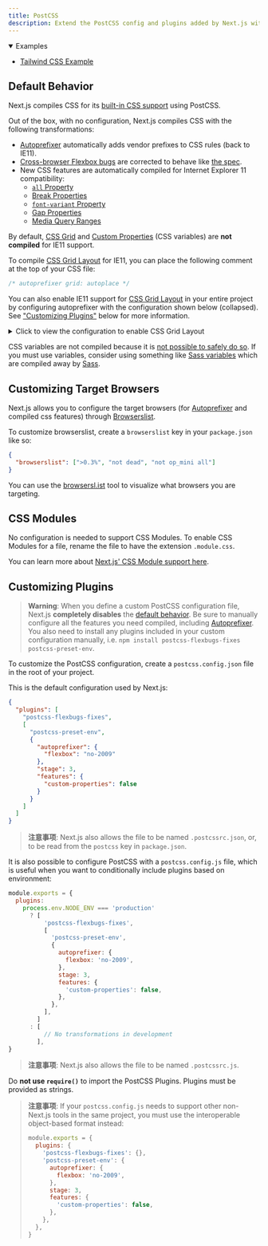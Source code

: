 ```yaml
---
title: PostCSS
description: Extend the PostCSS config and plugins added by Next.js with your own.
---
```


<details open>
  <summary>Examples</summary>

- [Tailwind CSS Example](https://github.com/vercel/next.js/tree/canary/examples/with-tailwindcss)

</details>

## Default Behavior

Next.js compiles CSS for its [built-in CSS support](/docs/pages/building-your-application/styling) using PostCSS.

Out of the box, with no configuration, Next.js compiles CSS with the following transformations:

- [Autoprefixer](https://github.com/postcss/autoprefixer) automatically adds vendor prefixes to CSS rules (back to IE11).
- [Cross-browser Flexbox bugs](https://github.com/philipwalton/flexbugs) are corrected to behave like [the spec](https://www.w3.org/TR/css-flexbox-1/).
- New CSS features are automatically compiled for Internet Explorer 11 compatibility:
  - [`all` Property](https://developer.mozilla.org/en-US/docs/Web/CSS/all)
  - [Break Properties](https://developer.mozilla.org/en-US/docs/Web/CSS/break-after)
  - [`font-variant` Property](https://developer.mozilla.org/en-US/docs/Web/CSS/font-variant)
  - [Gap Properties](https://developer.mozilla.org/en-US/docs/Web/CSS/gap)
  - [Media Query Ranges](https://developer.mozilla.org/en-US/docs/Web/CSS/Media_Queries/Using_media_queries#Syntax_improvements_in_Level_4)

By default, [CSS Grid](https://www.w3.org/TR/css-grid-1/) and [Custom Properties](https://developer.mozilla.org/en-US/docs/Web/CSS/var) (CSS variables) are **not compiled** for IE11 support.

To compile [CSS Grid Layout](https://developer.mozilla.org/en-US/docs/Web/CSS/grid) for IE11, you can place the following comment at the top of your CSS file:

```css
/* autoprefixer grid: autoplace */
```

You can also enable IE11 support for [CSS Grid Layout](https://developer.mozilla.org/en-US/docs/Web/CSS/grid)
in your entire project by configuring autoprefixer with the configuration shown below (collapsed).
See ["Customizing Plugins"](#customizing-plugins) below for more information.

<details>
  <summary>Click to view the configuration to enable CSS Grid Layout</summary>

```json filename="postcss.config.json"
{
  "plugins": [
    "postcss-flexbugs-fixes",
    [
      "postcss-preset-env",
      {
        "autoprefixer": {
          "flexbox": "no-2009",
          "grid": "autoplace"
        },
        "stage": 3,
        "features": {
          "custom-properties": false
        }
      }
    ]
  ]
}
```

</details>

CSS variables are not compiled because it is [not possible to safely do so](https://github.com/MadLittleMods/postcss-css-variables#caveats).
If you must use variables, consider using something like [Sass variables](https://sass-lang.com/documentation/variables) which are compiled away by [Sass](https://sass-lang.com/).

## Customizing Target Browsers

Next.js allows you to configure the target browsers (for [Autoprefixer](https://github.com/postcss/autoprefixer) and compiled css features) through [Browserslist](https://github.com/browserslist/browserslist).

To customize browserslist, create a `browserslist` key in your `package.json` like so:

```json filename="package.json"
{
  "browserslist": [">0.3%", "not dead", "not op_mini all"]
}
```

You can use the [browsersl.ist](https://browsersl.ist/?q=%3E0.3%25%2C+not+ie+11%2C+not+dead%2C+not+op_mini+all) tool to visualize what browsers you are targeting.

## CSS Modules

No configuration is needed to support CSS Modules. To enable CSS Modules for a file, rename the file to have the extension `.module.css`.

You can learn more about [Next.js' CSS Module support here](/docs/pages/building-your-application/styling).

## Customizing Plugins

> **Warning**: When you define a custom PostCSS configuration file, Next.js **completely disables** the [default behavior](#default-behavior).
> Be sure to manually configure all the features you need compiled, including [Autoprefixer](https://github.com/postcss/autoprefixer).
> You also need to install any plugins included in your custom configuration manually, i.e. `npm install postcss-flexbugs-fixes postcss-preset-env`.

To customize the PostCSS configuration, create a `postcss.config.json` file in the root of your project.

This is the default configuration used by Next.js:

```json filename="postcss.config.json"
{
  "plugins": [
    "postcss-flexbugs-fixes",
    [
      "postcss-preset-env",
      {
        "autoprefixer": {
          "flexbox": "no-2009"
        },
        "stage": 3,
        "features": {
          "custom-properties": false
        }
      }
    ]
  ]
}
```

> **注意事项**: Next.js also allows the file to be named `.postcssrc.json`, or, to be read from the `postcss` key in `package.json`.

It is also possible to configure PostCSS with a `postcss.config.js` file, which is useful when you want to conditionally include plugins based on environment:

```js filename="postcss.config.js"
module.exports = {
  plugins:
    process.env.NODE_ENV === 'production'
      ? [
          'postcss-flexbugs-fixes',
          [
            'postcss-preset-env',
            {
              autoprefixer: {
                flexbox: 'no-2009',
              },
              stage: 3,
              features: {
                'custom-properties': false,
              },
            },
          ],
        ]
      : [
          // No transformations in development
        ],
}
```

> **注意事项**: Next.js also allows the file to be named `.postcssrc.js`.

Do **not use `require()`** to import the PostCSS Plugins. Plugins must be provided as strings.

> **注意事项**: If your `postcss.config.js` needs to support other non-Next.js tools in the same project, you must use the interoperable object-based format instead:
>
> ```js
> module.exports = {
>   plugins: {
>     'postcss-flexbugs-fixes': {},
>     'postcss-preset-env': {
>       autoprefixer: {
>         flexbox: 'no-2009',
>       },
>       stage: 3,
>       features: {
>         'custom-properties': false,
>       },
>     },
>   },
> }
> ```
